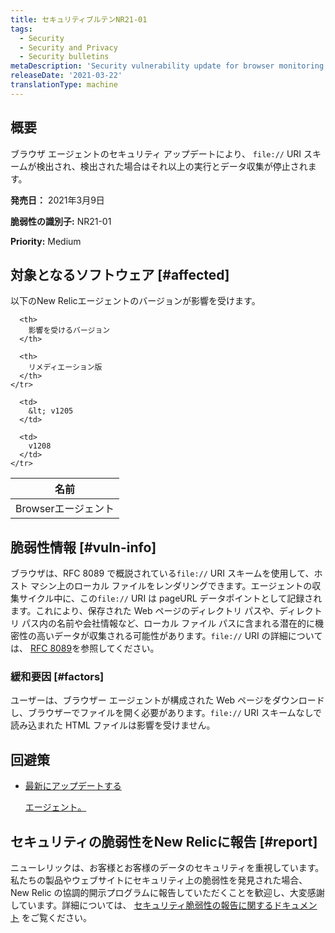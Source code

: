 ```yaml
---
title: セキュリティブルテンNR21-01
tags:
  - Security
  - Security and Privacy
  - Security bulletins
metaDescription: 'Security vulnerability update for browser monitoring agent, March 09, 2021'
releaseDate: '2021-03-22'
translationType: machine
---
```


## 概要

ブラウザ エージェントのセキュリティ アップデートにより、 `file://` URI スキームが検出され、検出された場合はそれ以上の実行とデータ収集が停止されます。

**発売日：** 2021年3月9日

**脆弱性の識別子:** NR21-01

**Priority:** Medium

## 対象となるソフトウェア [#affected]

以下のNew Relicエージェントのバージョンが影響を受けます。

<table>
  <thead>
    <tr>
      <th>
        名前
      </th>

      <th>
        影響を受けるバージョン
      </th>

      <th>
        リメディエーション版
      </th>
    </tr>
  </thead>

  <tbody>
    <tr>
      <td>
        Browserエージェント
      </td>

      <td>
        &lt; v1205
      </td>

      <td>
        v1208
      </td>
    </tr>
  </tbody>
</table>

## 脆弱性情報 [#vuln-info]

ブラウザは、RFC 8089 で概説されている`file://` URI スキームを使用して、ホスト マシン上のローカル ファイルをレンダリングできます。エージェントの収集サイクル中に、この`file://` URI は pageURL データポイントとして記録されます。これにより、保存された Web ページのディレクトリ パスや、ディレクトリ パス内の名前や会社情報など、ローカル ファイル パスに含まれる潜在的に機密性の高いデータが収集される可能性があります。`file://` URI の詳細については、 [RFC 8089](https://tools.ietf.org/html/rfc8089)を参照してください。

### 緩和要因 [#factors]

ユーザーは、ブラウザー エージェントが構成された Web ページをダウンロードし、ブラウザーでファイルを開く必要があります。`file://` URI スキームなしで読み込まれた HTML ファイルは影響を受けません。

## 回避策

* [最新にアップデートする](/docs/browser/new-relic-browser/installation/update-browser-agent)

  <InlinePopover type="browser">[](/docs/browser/new-relic-browser/installation/update-browser-agent)</InlinePopover>

  [エージェント。](/docs/browser/new-relic-browser/installation/update-browser-agent)

## セキュリティの脆弱性をNew Relicに報告 [#report]

ニューレリックは、お客様とお客様のデータのセキュリティを重視しています。私たちの製品やウェブサイトにセキュリティ上の脆弱性を発見された場合、New Relic の協調的開示プログラムに報告していただくことを歓迎し、大変感謝しています。詳細については、 [セキュリティ脆弱性の報告に関するドキュメント](/docs/security/new-relic-security/data-privacy/reporting-security-vulnerabilities) をご覧ください。